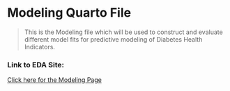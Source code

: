 # Modeling Quarto File

> This is the Modeling file which will be used to construct and evaluate different model fits for predictive modeling of Diabetes Health Indicators.



### Link to EDA Site:

[Click here for the Modeling Page](EDA.html)